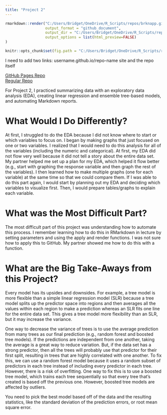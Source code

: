 ```yaml
---
title: "Project 2"
---
```


```r
rmarkdown::render("C:/Users/Bridget/OneDrive/R_Scripts/repos/brknapp.github.io/_Rmd/2022-07-09-project2-blog-post.Rmd",
                  output_format = "github_document",
                  output_dir = "C:/Users/Bridget/OneDrive/R_Scripts/repos/brknapp.github.io/_posts/",
                  output_options = list(html_preview=FALSE) 
)
```

```r
knitr::opts_chunk$set(fig.path = "C:/Users/Bridget/OneDrive/R_Scripts/repos/brknapp.github.io/images")
```

I need to add two links: username.github.io/repo-name site and the repo itself

[GitHub Pages Repo](https://brknapp.github.io/Project_1/)  <br>
[Regular Repo](https://github.com/chsueh2/ST558-Project2)

For Project 2, I practiced summarizing data with an exploratory data analysis (EDA), creating linear regression and ensemble tree-based models, and automating Markdown reports. 

# What Would I  Do Differently?

At first, I struggled to do the EDA because I did not know where to start or which variables to focus on. I began by making graphs that just focused on one or two variables. I realized that I would need to do this analysis for all of the variables (including the numeric and categorical). At first, my EDA did not flow very well because it did not tell a story about the entire data set. My partner helped me set up a plan for my EDA, which helped it flow better (e.g., start with graphing the response variable and then graph the rest of the variables). I then learned how to make multiple graphs (one for each variable) at the same time so that we could compare them. If I was able to do this part again, I would start by planning out my EDA and deciding which variables to visualize first. Then, I would prepare tables/graphs to explain each variable.

# What was the Most Difficult Part?

The most difficult part of this project was understanding how to automate this process. I remember learning how to do this in RMarkdown in lecture by setting parameters and using the apply and render functions. I was not sure how to apply this to GitHub. My partner showed me how to do this with a function.

# What are the Big Take-Aways from this Project?

Every model has its upsides and downsides. For example, a tree model is more flexible than a simple linear regression model (SLR) because a tree model splits up the predictor space into regions and then averages all the values within each region to make a prediction whereas an SLR fits one line for the entire data set. This gives a tree model more flexibility than an SLR, but it may increase the variance.

One way to decrease the variance of trees is to use the average prediction from many trees as our final prediction (e.g., random forest and boosted tree models). If the predictions are independent from one another, taking the average is a great way to reduce variation. But, if the data set has a strong predictor, then all the trees will probably use that predictor for their first split, resulting in trees that are highly correlated with one another. To fix this, we can use a random forest model because it uses a random subset of predictors in each tree instead of including every predictor in each tree. However, there is a risk of overfitting. One way to fix this is to use a boosted tree model, which trains each tree sequentially so that every tree that’s created is based off the previous one. However, boosted tree models are affected by outliers. 

You need to pick the best model based off of the data and the resulting statistics, like the standard deviation of the prediction errors, or root mean square error.






